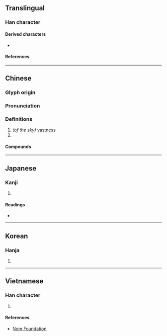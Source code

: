 {{character info}}
==Translingual==

===Han character===
{{Han char|rn=72|rad=日|as=04|sn=8|four=60430|canj=AMK|ids=⿱日天}}

====Derived characters====
* {{l|mul|[[𢮚]], [[淏]], [[𨛴]], [[𪪙]], [[䆨]], [[𬝫]]}}

====References====
{{Han ref|kx=0491.070|dkj=13799|dj=0852.140|hdz=21488.080|uh=660A}}

----

==Chinese==
{{zh-forms}}

===Glyph origin===
{{Han etym}}

===Pronunciation===
{{zh-pron
|m=hào
|m-s=
|c=hou6
|c-t=
|g=
|h=pfs=
|j=
|md=
|mn=hō
|mn-t=
|w=
|x=
|mc=y
|oc=y
|cat=n,pn
}}

===Definitions===
{{zh-hanzi}}

# ''(of the [[sky]])'' [[vastness]]
# {{surname|zh}}

====Compounds====
{{zh-der|昊天|昊穹|昊窯|中昊|大昊|太昊|孔昊|少昊|昊乾|昊天不弔|昊天恩|昊天罔極|昊昊|昊樞|昊空|昊英|昊蒼|晴昊|有昊|泰昊|清昊|炎昊|玄昊|秋昊|穹昊|窮昊|蒼昊|軒昊|青昊|革昊|類昊}}

----

==Japanese==

===Kanji===
{{ja-kanji|grade=|rs=日04}}

# {{rfdef|ja|sort=日04}}

====Readings====
* {{ja-readings
|goon=ごう<がう
|kanon=こう<かう
|kun=そら-
|nanori=ひろし
}}

----

==Korean==

===Hanja===
{{ko-hanja|hangeul=호|eumhun=|rv=ho|mr=ho|y=ho}}

# {{rfdef|ko|sort=日04}}

----

==Vietnamese==

===Han character===
{{vi-readings|rs=日04|reading=hạo}}

# {{rfdef|vi|sort=日04}}

====References====
* [http://nomfoundation.org/common/nom_details.php?codepoint=660a Nom Foundation]